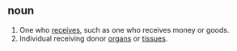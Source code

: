 ==noun==
# One who [[receive]]s, such as one who receives money or goods.
# Individual receiving donor [[organ]]s or [[tissue]]s.